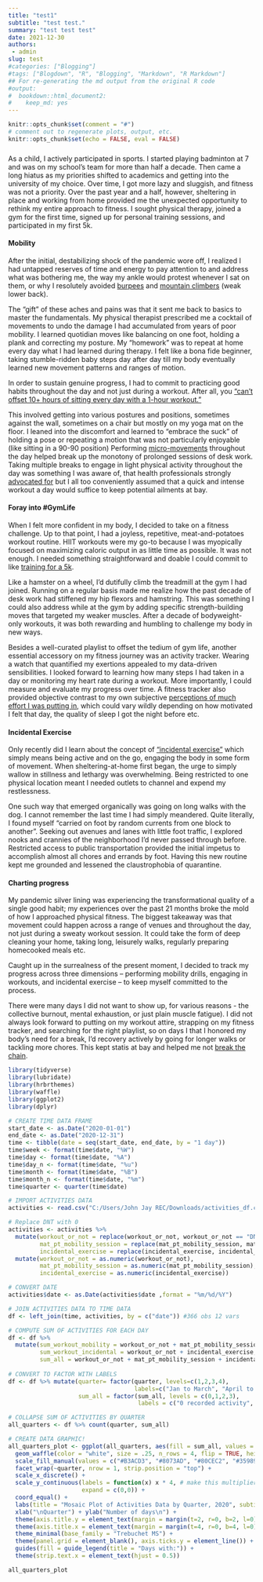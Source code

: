 ```yaml
---
title: "test1"
subtitle: "test test."
summary: "test test test"
date: 2021-12-30
authors:
 - admin
slug: test
#categories: ["Blogging"]
#tags: ["Blogdown", "R", "Blogging", "Markdown", "R Markdown"]
## For re-generating the md output from the original R code
#output:
#  bookdown::html_document2:
#    keep_md: yes
---
```



```r
knitr::opts_chunk$set(comment = "#")
# comment out to regenerate plots, output, etc.
knitr::opts_chunk$set(echo = FALSE, eval = FALSE)
```

### 

As a child, I actively participated in sports. I started playing badminton at 7 and was on my school’s team for more than half a decade. Then came a long hiatus as my priorities shifted to academics and getting into the university of my choice. Over time, I got more lazy and sluggish, and fitness was not a priority. Over the past year and a half, however, sheltering in place and working from home provided me the unexpected opportunity to rethink my entire approach to fitness. I sought physical therapy, joined a gym for the first time, signed up for personal training sessions, and participated in my first 5k. 

#### Mobility 

After the initial, destabilizing shock of the pandemic wore off, I realized I had untapped reserves of time and energy to pay attention to and address what was bothering me, the way my ankle would protest whenever I sat on them, or why I resolutely avoided [burpees](https://media.self.com/photos/5817a88e6839af65340d5371/master/w_1600,c_limit/MOUNTAIN_CLIMBERS.gif) and [mountain climbers](https://media.self.com/photos/5943fddc4e4e9b6122499b42/master/w_1920%2Cc_limit/burpees6.gif) (weak lower back). 

The “gift” of these aches and pains was that it sent me back to basics to master the fundamentals. My physical therapist prescribed me a cocktail of movements to undo the damage I had accumulated from years of poor mobility. I learned quotidian moves like balancing on one foot, holding a plank and correcting my posture. My “homework” was to repeat at home every day what I had learned during therapy. I felt like a bona fide beginner, taking stumble-ridden baby steps day after day till my body eventually learned new movement patterns and ranges of motion. 

In order to sustain genuine progress, I had to commit to practicing good habits throughout the day and not just during a workout. After all, you [“can’t offset 10+ hours of sitting every day with a 1-hour workout.”](https://twitter.com/GinaMoreno__/status/1361806655252529162?s=20)

This involved getting into various postures and positions, sometimes against the wall, sometimes on a chair but mostly on my yoga mat on the floor. I leaned into the discomfort and learned to “embrace the suck” of holding a pose or repeating a motion that was not particularly enjoyable (like sitting in a 90-90 position) Performing [micro-movements](https://parade.com/645657/marysauer/4-simple-micro-movements-to-stay-flexible-and-banish-aches-and-pains/) throughout the day helped break up the monotony of prolonged sessions of desk work. Taking multiple breaks to engage in light physical activity throughout the day was something I was aware of, that health professionals strongly [advocated for](https://www.nytimes.com/201/01/09/well/recycle-your-pandemic-habits.html) but I all too conveniently assumed that a quick and intense workout a day would suffice to keep potential ailments at bay. 

#### Foray into #GymLife

When I felt more confident in my body, I decided to take on a fitness challenge. Up to that point, I had a joyless, repetitive, meat-and-potatoes workout routine. HIIT workouts were my go-to because I was myopically focused on maximizing caloric output in as little time as possible. It was not enough. I needed something straightforward and doable I could commit to like [training for a 5k](https://hips.hearstapps.com/hmg-prod.s3.amazonaws.com/images/6-week-training-plan-5k-beginner-final-1591631365.jpg?crop=1xw:0.9995247148288974xh;center,top&resize=768:*).

Like a hamster on a wheel, I’d dutifully climb the treadmill at the gym I had joined. Running on a regular basis made me realize how the past decade of desk work had stiffened my hip flexors and hamstring. This was something I could also address while at the gym by adding specific strength-building moves that targeted my weaker muscles. After a decade of bodyweight-only workouts, it was both rewarding and humbling to challenge my body in new ways. 

Besides a well-curated playlist to offset the tedium of gym life, another essential accessory on my fitness journey was an activity tracker. Wearing a watch that quantified my exertions appealed to my data-driven sensibilities. I looked forward to learning how many steps I had taken in a day or monitoring my heart rate during a workout. More importantly, I could measure and evaluate my progress over time. A fitness tracker also provided objective contrast to my own subjective [perceptions of much effort I was putting in](https://www.verywellfit.com/perceived-exertion-scale-1231117), which could vary wildly depending on how motivated I felt that day, the quality of sleep I got the night before etc. 

#### Incidental Exercise 

Only recently did I learn about the concept of [“incidental exercise”](https://www.youtube.com/watch?v=SXrAuCWnXV0&t=40s) which simply means being active and on the go, engaging the body in some form of movement. When sheltering-at-home first began, the urge to simply wallow in stillness and lethargy was overwhelming. Being restricted to one physical location meant I needed outlets to channel and expend my restlessness. 

One such way that emerged organically was going on long walks with the dog. I cannot remember the last time I had simply meandered. Quite literally, I found myself “carried on foot by random currents from one block to another”.  Seeking out avenues and lanes with little foot traffic, I explored nooks and crannies of the neighborhood I’d never passed through before.  Restricted access to public transportation provided the initial impetus to accomplish almost all chores and errands by foot. Having this new routine kept me grounded and lessened the claustrophobia of quarantine. 

#### Charting progress

My pandemic silver lining was experiencing the transformational quality of a single good habit; my experiences over the past 21 months broke the mold of how I approached physical fitness. The biggest takeaway was that movement could happen across a range of venues and throughout the day, not just during a sweaty workout session. It could take the form of deep cleaning your home, taking long, leisurely walks, regularly preparing homecooked meals etc.  

Caught up in the surrealness of the present moment, I decided to track my progress across three dimensions – performing mobility drills, engaging in workouts, and incidental exercise – to keep myself committed to the process.  

There were many days I did not want to show up, for various reasons - the collective burnout, mental exhaustion, or just plain muscle fatigue). I did not always look forward to putting on my workout attire, strapping on my fitness tracker, and searching for the right playlist, so on days I that I honored my body's need for a break, I'd recovery actively by going for longer walks or tackling more chores. This kept statis at bay and helped me not [break the chain](https://blog.doist.com/dont-break-the-chain/). 


```r
library(tidyverse)
library(lubridate)
library(hrbrthemes)
library(waffle)
library(ggplot2)
library(dplyr)
```

```r
# CREATE TIME DATA FRAME  
start_date <- as.Date("2020-01-01")
end_date <- as.Date("2020-12-31")
time <- tibble(date = seq(start_date, end_date, by = "1 day")) 
time$week <- format(time$date, "%W")
time$day <- format(time$date, "%A")
time$day_n <- format(time$date, "%u") 
time$month <- format(time$date, "%B")
time$month_n <- format(time$date, "%m")
time$quarter <- quarter(time$date) 

# IMPORT ACTIVITIES DATA 
activities <- read.csv("C:/Users/John Jay REC/Downloads/activities_df.csv") #366 obs 6 vars 

# Replace DNT with 0
activities <- activities %>%
  mutate(workout_or_not = replace(workout_or_not, workout_or_not == "DNT", 0),
         mat_pt_mobility_session = replace(mat_pt_mobility_session, mat_pt_mobility_session == "DNT", 0),
         incidental_exercise = replace(incidental_exercise, incidental_exercise == "DNT", 0)) %>%
  mutate(workout_or_not = as.numeric(workout_or_not),
         mat_pt_mobility_session = as.numeric(mat_pt_mobility_session),
         incidental_exercise = as.numeric(incidental_exercise))

# CONVERT DATE 
activities$date <- as.Date(activities$date ,format = "%m/%d/%Y") 

# JOIN ACTIVITIES DATA TO TIME DATA
df <- left_join(time, activities, by = c("date")) #366 obs 12 vars

# COMPUTE SUM OF ACTIVITIES FOR EACH DAY
df <- df %>% 
  mutate(sum_workout_mobility = workout_or_not + mat_pt_mobility_session,
         sum_workout_incidental = workout_or_not + incidental_exercise, 
         sum_all = workout_or_not + mat_pt_mobility_session + incidental_exercise)
  
# CONVERT TO FACTOR WITH LABELS 
df <- df %>% mutate(quarter= factor(quarter, levels=c(1,2,3,4), 
                                    labels=c("Jan to March", "April to June", "July to Sept", "Oct to Dec")),
                    sum_all = factor(sum_all, levels = c(0,1,2,3), 
                                     labels = c("0 recorded activity", "1 activity", "2 activities", "3 activities")))

# COLLAPSE SUM OF ACTIVITIES BY QUARTER
all_quarters <- df %>% count(quarter, sum_all)

# CREATE DATA GRAPHIC! 
all_quarters_plot <- ggplot(all_quarters, aes(fill = sum_all, values = n)) +
  geom_waffle(color = "white", size = .25, n_rows = 4, flip = TRUE, height = 0.95, width = 0.95) +
  scale_fill_manual(values = c("#B3ACD3", "#8073AD", "#80CEC2", "#359890")) +
  facet_wrap(~quarter, nrow = 1, strip.position = "top") + 
  scale_x_discrete() +
  scale_y_continuous(labels = function(x) x * 4, # make this multiplier the same as n_rows
                     expand = c(0,0)) +
  coord_equal() +
  labs(title = "Mosaic Plot of Activities Data by Quarter, 2020", subtitle = "1 square = 1 day") + 
  xlab("\nQuarter") + ylab("Number of days\n") +
  theme(axis.title.y = element_text(margin = margin(t=2, r=0, b=2, l=0))) +
  theme(axis.title.x = element_text(margin = margin(t=4, r=0, b=4, l=0))) +
  theme_minimal(base_family = "Trebuchet MS") +
  theme(panel.grid = element_blank(), axis.ticks.y = element_line()) + 
  guides(fill = guide_legend(title = "Days with:")) +
  theme(strip.text.x = element_text(hjust = 0.5)) 

all_quarters_plot
```


